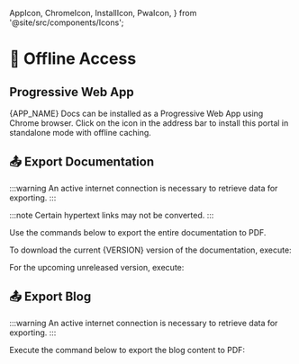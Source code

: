   AppIcon,
  ChromeIcon,
  InstallIcon,
  PwaIcon,
} from '@site/src/components/Icons';

# 🔌 Offline Access

## <PwaIcon /> Progressive Web App

<Fragment>
  <AppIcon /> {APP_NAME} Docs can be installed as a <PwaIcon /> Progressive Web
  App using <ChromeIcon /> Chrome browser.
</Fragment>

<Fragment>
  Click on the <InstallIcon /> icon in the address bar to install this portal in
  standalone mode with offline caching.
</Fragment>

## 📤 Export Documentation

:::warning
An active internet connection is necessary to retrieve data for exporting.
:::

:::note
Certain hypertext links may not be converted.
:::

Use the commands below to export the entire documentation to PDF.

To download the current {VERSION} version of the documentation, execute:

<ExportingDocsBlock version={VERSION} />

For the upcoming unreleased version, execute:

<ExportingDocsBlock next />

## 📤 Export Blog

:::warning
An active internet connection is necessary to retrieve data for exporting.
:::

Execute the command below to export the blog content to PDF:

<ExportingBlogBlock />
